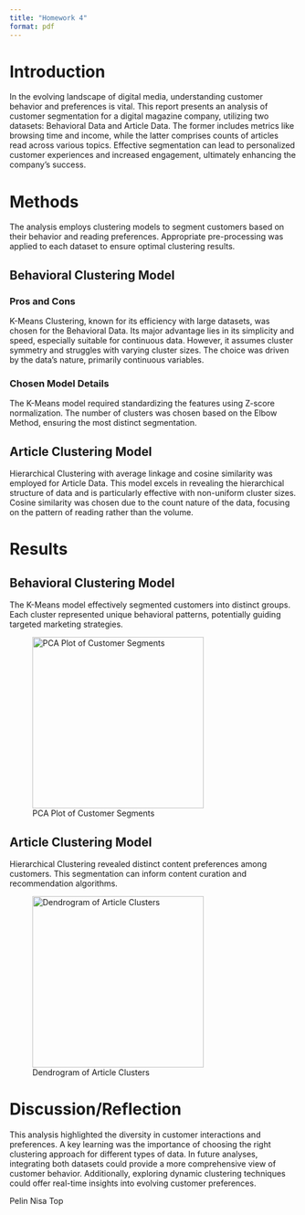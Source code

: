 ```yaml
---
title: "Homework 4"
format: pdf
---
```


# Introduction

In the evolving landscape of digital media, understanding customer behavior and preferences is vital. This report presents an analysis of customer segmentation for a digital magazine company, utilizing two datasets: Behavioral Data and Article Data. The former includes metrics like browsing time and income, while the latter comprises counts of articles read across various topics. Effective segmentation can lead to personalized customer experiences and increased engagement, ultimately enhancing the company's success.

# Methods

The analysis employs clustering models to segment customers based on their behavior and reading preferences. Appropriate pre-processing was applied to each dataset to ensure optimal clustering results.

## Behavioral Clustering Model

### Pros and Cons

K-Means Clustering, known for its efficiency with large datasets, was chosen for the Behavioral Data. Its major advantage lies in its simplicity and speed, especially suitable for continuous data. However, it assumes cluster symmetry and struggles with varying cluster sizes. The choice was driven by the data's nature, primarily continuous variables.


### Chosen Model Details

The K-Means model required standardizing the features using Z-score normalization. The number of clusters was chosen based on the Elbow Method, ensuring the most distinct segmentation.

## Article Clustering Model

Hierarchical Clustering with average linkage and cosine similarity was employed for Article Data. This model excels in revealing the hierarchical structure of data and is particularly effective with non-uniform cluster sizes. Cosine similarity was chosen due to the count nature of the data, focusing on the pattern of reading rather than the volume.

# Results

## Behavioral Clustering Model

The K-Means model effectively segmented customers into distinct groups. Each cluster represented unique behavioral patterns, potentially guiding targeted marketing strategies.

![PCA Plot of Customer Segments](PCA.png){width=300}



## Article Clustering Model

Hierarchical Clustering revealed distinct content preferences among customers. This segmentation can inform content curation and recommendation algorithms.

![Dendrogram of Article Clusters](dendrogram.png){width=300}



# Discussion/Reflection

This analysis highlighted the diversity in customer interactions and preferences. A key learning was the importance of choosing the right clustering approach for different types of data. In future analyses, integrating both datasets could provide a more comprehensive view of customer behavior. Additionally, exploring dynamic clustering techniques could offer real-time insights into evolving customer preferences.

Pelin Nisa Top

